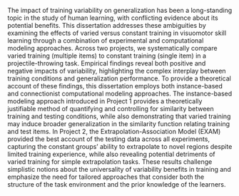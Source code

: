 \begin{centering}

{Thomas E. Gorman}

{THE ROLE OF VARIABILITY IN LEARNING GENERALIZATION: A COMPUTATIONAL MODELING APPROACH}

\end{centering}


The impact of training variability on generalization has been a long-standing topic in the study of human learning, with conflicting evidence about its potential benefits. This dissertation addresses these ambiguities by examining the effects of varied versus constant training in visuomotor skill learning through a combination of experimental and computational modeling approaches. Across two projects, we systematically compare varied training (multiple items) to constant training (single item) in a projectile-throwing task. Empirical findings reveal both positive and negative impacts of variability, highlighting the complex interplay between training conditions and generalization performance. To provide a theoretical account of these findings, this dissertation employs both instance-based and connectionist computational modeling approaches. The instance-based modeling approach introduced in Project 1 provides a theoretically justifiable method of quantifying and controlling for similarity between training and testing conditions, while also demonstrating that varied training may induce broader generalization in the similarity function relating training and test items. In Project 2, the Extrapolation-Association Model (EXAM) provided the best account of the testing data across all experiments, capturing the
constant groups' ability to extrapolate to novel regions despite limited training experience, while also revealing potential detriments of varied training for simple extrapolation tasks. These results challenge simplistic notions about the universality of variability benefits in training and emphasize the need for tailored approaches that consider both the structure of the task environment and the prior knowledge of the learners.

\newpage